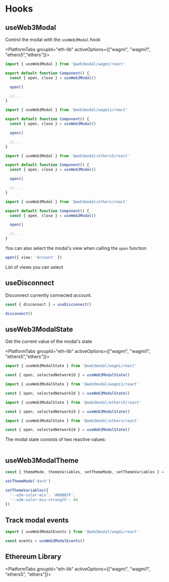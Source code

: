 

# Hooks

## useWeb3Modal

Control the modal with the `useWeb3Modal` hook

<PlatformTabs groupId="eth-lib" activeOptions={["wagmi", "wagmi1", "ethers5","ethers"]}>
<PlatformTabItem value="wagmi">

```ts
import { useWeb3Modal } from '@web3modal/wagmi/react'

export default function Component() {
  const { open, close } = useWeb3Modal()

  open()

  //...
}
```

</PlatformTabItem>
<PlatformTabItem value="wagmi1">

```ts
import { useWeb3Modal } from '@web3modal/wagmi1/react'

export default function Component() {
  const { open, close } = useWeb3Modal()

  open()

  //...
}
```

</PlatformTabItem>
<PlatformTabItem value="ethers5">

```ts
import { useWeb3Modal } from '@web3modal/ethers5/react'

export default function Component() {
  const { open, close } = useWeb3Modal()

  open()

  //...
}
```

</PlatformTabItem>
<PlatformTabItem value="ethers">

```ts
import { useWeb3Modal } from '@web3modal/ethers/react'

export default function Component() {
  const { open, close } = useWeb3Modal()

  open()

  //...
}
```

</PlatformTabItem>
</PlatformTabs>

You can also select the modal's view when calling the `open` function

```ts
open({ view: 'Account' })
```

List of views you can select

<Table
  headers={['Variable', 'Description']}
  data={[
    {
      variable: { code: 'Connect' },
      description: 'Principal view of the modal - default view when disconnected'
    },
    {
      variable: { code: 'Account' },
      description: 'User profile - default view when connected'
    },
    {
      variable: { code: 'AllWallets' },
      description: 'Shows the list of all available wallets'
    },
    {
      variable: { code: 'Networks' },
      description:
        'List of available networks - you can select and target a specific network before connecting'
    },
    {
      variable: { code: 'WhatIsANetwork' },
      description: '"What is a network" onboarding view'
    },
    {
      variable: { code: 'WhatIsAWallet' },
      description: '"What is a wallet" onboarding view'
    }
  ]}
/>

## useDisconnect

Disconnect currently connected account.

```ts
const { disconnect } = useDisconnect()

disconnect()
```

## useWeb3ModalState

Get the current value of the modal's state

<PlatformTabs groupId="eth-lib" activeOptions={["wagmi", "wagmi1", "ethers5","ethers"]}>
<PlatformTabItem value="wagmi">

```ts
import { useWeb3ModalState } from '@web3modal/wagmi/react'

const { open, selectedNetworkId } = useWeb3ModalState()
```

</PlatformTabItem>
<PlatformTabItem value="wagmi1">

```ts
import { useWeb3ModalState } from '@web3modal/wagmi1/react'

const { open, selectedNetworkId } = useWeb3ModalState()
```

</PlatformTabItem>
<PlatformTabItem value="ethers5">

```ts
import { useWeb3ModalState } from '@web3modal/ethers5/react'

const { open, selectedNetworkId } = useWeb3ModalState()
```

</PlatformTabItem>
<PlatformTabItem value="ethers">

```ts
import { useWeb3ModalState } from '@web3modal/ethers/react'

const { open, selectedNetworkId } = useWeb3ModalState()
```

</PlatformTabItem>
</PlatformTabs>

The modal state consists of two reactive values:

<Table
  headers={['State', 'Description', 'Type']}
  data={[
    {
      variable: { code: 'open' },
      description: 'Open state will be true when the modal is open and false when closed.',
      type: { code: 'boolean' }
    },
    {
      variable: { code: 'selectedNetworkId' },
      description: 'The current chain id selected by the user',
      type: { code: 'number' }
    }
  ]}
/>

## useWeb3ModalTheme

```ts
const { themeMode, themeVariables, setThemeMode, setThemeVariables } = useWeb3ModalTheme()

setThemeMode('dark')

setThemeVariables({
  '--w3m-color-mix': '#00BB7F',
  '--w3m-color-mix-strength': 40
})
```

## Track modal events

```ts
import { useWeb3ModalEvents } from '@web3modal/wagmi/react'

const events = useWeb3ModalEvents()
```

## Ethereum Library

<PlatformTabs groupId="eth-lib" activeOptions={["wagmi", "wagmi1", "ethers5", "ethers"]}>
<PlatformTabItem value="wagmi">

<WagmiHooks />

</PlatformTabItem>
<PlatformTabItem value="wagmi1">

<Wagmi1Hooks />

</PlatformTabItem>
<PlatformTabItem value="ethers5">

<Ethers5Hooks />

</PlatformTabItem>
<PlatformTabItem value="ethers">

<EthersHooks />

</PlatformTabItem>
</PlatformTabs>
